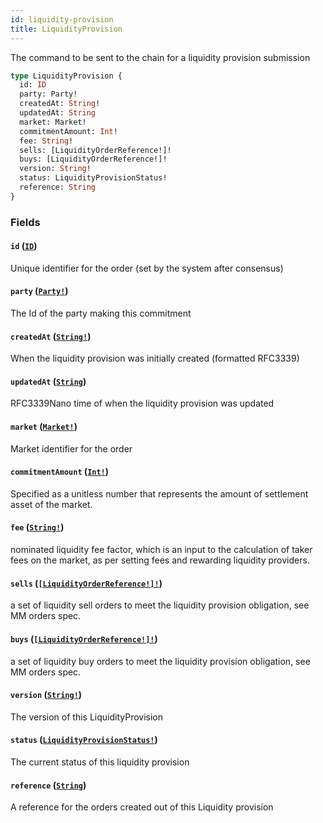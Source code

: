 ```yaml
---
id: liquidity-provision
title: LiquidityProvision
---
```


The command to be sent to the chain for a liquidity provision submission

```graphql
type LiquidityProvision {
  id: ID
  party: Party!
  createdAt: String!
  updatedAt: String
  market: Market!
  commitmentAmount: Int!
  fee: String!
  sells: [LiquidityOrderReference!]!
  buys: [LiquidityOrderReference!]!
  version: String!
  status: LiquidityProvisionStatus!
  reference: String
}
```

### Fields

#### `id` ([`ID`](/graphql/scalars/id))

Unique identifier for the order (set by the system after consensus)

#### `party` ([`Party!`](/graphql/objects/party))

The Id of the party making this commitment

#### `createdAt` ([`String!`](/graphql/scalars/string))

When the liquidity provision was initially created (formatted RFC3339)

#### `updatedAt` ([`String`](/graphql/scalars/string))

RFC3339Nano time of when the liquidity provision was updated

#### `market` ([`Market!`](/graphql/objects/market))

Market identifier for the order

#### `commitmentAmount` ([`Int!`](/graphql/scalars/int))

Specified as a unitless number that represents the amount of settlement asset of the market.

#### `fee` ([`String!`](/graphql/scalars/string))

nominated liquidity fee factor, which is an input to the calculation of taker fees on the market, as per setting fees and rewarding liquidity providers.

#### `sells` ([`[LiquidityOrderReference!]!`](/graphql/objects/liquidity-order-reference))

a set of liquidity sell orders to meet the liquidity provision obligation, see MM orders spec.

#### `buys` ([`[LiquidityOrderReference!]!`](/graphql/objects/liquidity-order-reference))

a set of liquidity buy orders to meet the liquidity provision obligation, see MM orders spec.

#### `version` ([`String!`](/graphql/scalars/string))

The version of this LiquidityProvision

#### `status` ([`LiquidityProvisionStatus!`](/graphql/enums/liquidity-provision-status))

The current status of this liquidity provision

#### `reference` ([`String`](/graphql/scalars/string))

A reference for the orders created out of this Liquidity provision
